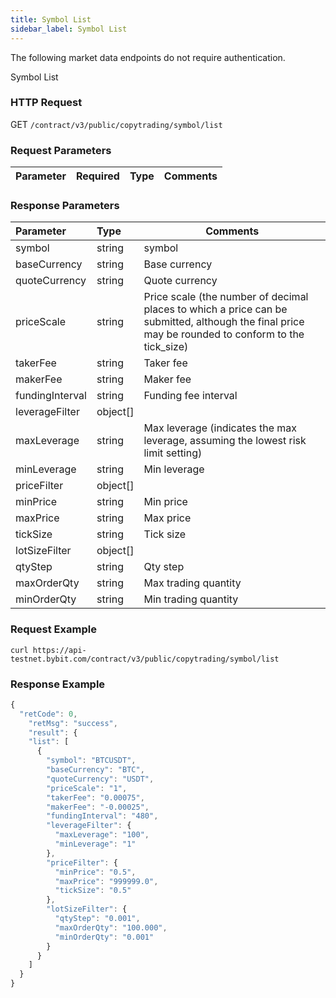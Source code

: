 ```yaml
---
title: Symbol List
sidebar_label: Symbol List
---
```


The following market data endpoints do not require authentication.

Symbol List

### HTTP Request
GET `/contract/v3/public/copytrading/symbol/list`

### Request Parameters
| Parameter | Required | Type | Comments|
|:----- |:-------|:-----|------ |

### Response Parameters
| Parameter | Type | Comments|
|:----- |:-----|----- |
|symbol |string |symbol   |
|baseCurrency |string |Base currency   |
|quoteCurrency |string |Quote currency |
|priceScale |string |Price scale (the number of decimal places to which a price can be submitted, although the final price may be rounded to conform to the tick_size)    |
|takerFee |string |Taker fee   |
|makerFee |string |Maker fee   |
|fundingInterval |string |Funding fee interval   |
|leverageFilter |object[] ||
|maxLeverage |string |Max leverage (indicates the max leverage, assuming the lowest risk limit setting)  |
|minLeverage |string |Min leverage   |
|priceFilter |object[] ||
|minPrice |string |Min price  |
|maxPrice |string |Max price    |
|tickSize |string |Tick size   |
|lotSizeFilter |object[] ||
|qtyStep |string |Qty step   |
|maxOrderQty |string |Max trading quantity   |
|minOrderQty |string |Min trading quantity   |

### Request Example

<Tabs>
<TabItem value="console" label="Console">

```http
curl https://api-testnet.bybit.com/contract/v3/public/copytrading/symbol/list
```

</TabItem>
</Tabs>

### Response Example

<Tabs>
<TabItem value="js linear" label="linear">

```javascript
{
  "retCode": 0,
    "retMsg": "success",
    "result": {
    "list": [
      {
        "symbol": "BTCUSDT",
        "baseCurrency": "BTC",
        "quoteCurrency": "USDT",
        "priceScale": "1",
        "takerFee": "0.00075",
        "makerFee": "-0.00025",
        "fundingInterval": "480",
        "leverageFilter": {
          "maxLeverage": "100",
          "minLeverage": "1"
        },
        "priceFilter": {
          "minPrice": "0.5",
          "maxPrice": "999999.0",
          "tickSize": "0.5"
        },
        "lotSizeFilter": {
          "qtyStep": "0.001",
          "maxOrderQty": "100.000",
          "minOrderQty": "0.001"
        }
      }
    ]
  }
}
```
</TabItem>
</Tabs>

